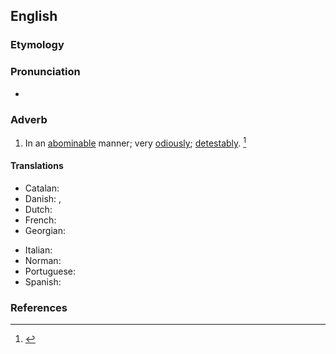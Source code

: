 ==English==

===Etymology===
{{suffix|en|abominable|ly}}

===Pronunciation===
* {{a|US}} {{IPA|/əˈbɑm.ə.nə.bli/|/əˈbɑm.nə.bli/|lang=en}}

===Adverb===
{{en-adv}}

# In an [[abominable]] manner; very [[odiously]]; [[detestably]]. {{defdate|First attested around 1350 to 1470.}}<ref name=SOED>{{R:SOED5|page=6}}</ref>

====Translations====
{{trans-top|in an abominable manner}}
* Catalan: {{t+|ca|abominablement}}
* Danish: {{t+|da|afskyelig}}, {{t|da|afskyeligt}}
* Dutch: {{t|nl|op afschuwelijke wijze}}
* French: {{t+|fr|abominablement}}
* Georgian: {{t|ka|საძაგლად|sc=Geor}}
{{trans-mid}}
* Italian: {{t+|it|abominevolmente}}
* Norman: {{t|nrf|abominnabliément}}
* Portuguese: {{t|pt|abominavelmente}}
* Spanish: {{t+|es|abominablemente}}
{{trans-bottom}}

===References===
<references/>